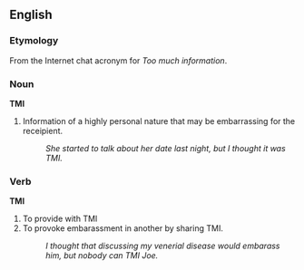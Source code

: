 ==English==
===Etymology===
From the Internet chat acronym for ''Too much information''.
===Noun===
'''TMI'''
# Information of a highly personal nature that may be embarrassing for the receipient.
#: ''She started to talk about her date last night, but I thought it was TMI.''
===Verb===
'''TMI'''
# To provide with TMI
# To provoke embarassment in another by sharing TMI.
#: ''I thought that discussing my venerial disease would embarass him, but nobody can TMI Joe.''